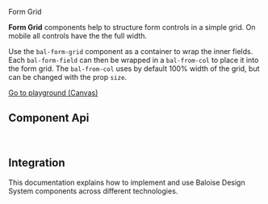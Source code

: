 
<bal-doc-banner id="story--components-form-form-grid--basic">Form Grid</bal-doc-banner>

<bal-doc-lead>
  <b>Form Grid</b> components help to structure form controls in a simple grid. On mobile all controls have the the full
  width.
</bal-doc-lead>

Use the `bal-form-grid` component as a container to wrap the inner fields. Each `bal-form-field` can then be wrapped in a `bal-from-col` to place
it into the form grid. The `bal-from-col` uses by default 100% width of the grid, but can be changed with the prop `size`.

<Canvas withSource="open">
  <Story id="components-form-form-grid--basic" />
</Canvas>

<bal-doc-app>
  <bal-button-group class="mb-large" position="center">
    <a class="button is-info is-outlined" href="?path=/story/components-form-form-grid--basic">
      Go to playground (Canvas)
    </a>
  </bal-button-group>
</bal-doc-app>

## Component Api

<Description markdown={readme} />
<Description markdown={formCol} />

<br />

## Integration

This documentation explains how to implement and use Baloise Design System components across different technologies.

<bal-doc-link-list>
  <a href="?path=/docs/development-getting-started-html5-overview--page">
    <bal-doc-link-list-item template="html5"></bal-doc-link-list-item>
  </a>
  <a href="?path=/docs/development-getting-started-vue-overview--page">
    <bal-doc-link-list-item template="vue"></bal-doc-link-list-item>
  </a>
  <a href="?path=/docs/development-getting-started-angular-overview--page">
    <bal-doc-link-list-item template="angular"></bal-doc-link-list-item>
  </a>
  <a href="?path=/docs/development-getting-started-react-overview--page">
    <bal-doc-link-list-item template="react"></bal-doc-link-list-item>
  </a>
</bal-doc-link-list>


<Description markdown={testing} />

<bal-doc-github link="/components/form/bal-form-grid/stories/bal-form-grid.docs.mdx"></bal-doc-github>
